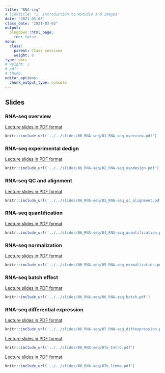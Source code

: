 ```yaml
---
title: "RNA-seq"
# linktitle: "1. Introduction to RStudio and Images"
date: "2021-03-03"
class_date: "2021-03-03"
output:
  blogdown::html_page:
    toc: false
menu:
  class:
    parent: Class sessions
    weight: 8
type: docs
# weight: 1 
# pdf: 
# thumb: 
editor_options: 
  chunk_output_type: console
---
```


## Slides

### RNA-seq overview

<a href="../../slides/06_RNA-seq/01_RNA-seq_overview.pdf" target="_blank">Lecture slides in PDF format</a>

```r
knitr::include_url('../../slides/06_RNA-seq/01_RNA-seq_overview.pdf')
```

### RNA-seq experimental dedign

<a href="../../slides/06_RNA-seq/02_RNA-seq_expdesign.pdf" target="_blank">Lecture slides in PDF format</a>

```r
knitr::include_url('../../slides/06_RNA-seq/02_RNA-seq_expdesign.pdf')
```

### RNA-seq QC and alignment

<a href="../../slides/06_RNA-seq/03_RNA-seq_qc_alignment.pdf" target="_blank">Lecture slides in PDF format</a>

```r
knitr::include_url('../../slides/06_RNA-seq/03_RNA-seq_qc_alignment.pdf')
```

### RNA-seq quantification

<a href="../../slides/06_RNA-seq/04_RNA-seq_quantification.pdf" target="_blank">Lecture slides in PDF format</a>

```r
knitr::include_url('../../slides/06_RNA-seq/04_RNA-seq_quantification.pdf')
```

### RNA-seq normalization

<a href="../../slides/06_RNA-seq/05_RNA-seq_normalization.pdf" target="_blank">Lecture slides in PDF format</a>

```r
knitr::include_url('../../slides/06_RNA-seq/05_RNA-seq_normalization.pdf')
```

### RNA-seq batch effect

<a href="../../slides/06_RNA-seq/06_RNA-seq_batch.pdf" target="_blank">Lecture slides in PDF format</a>

```r
knitr::include_url('../../slides/06_RNA-seq/06_RNA-seq_batch.pdf')
```

### RNA-seq differential expression

<a href="../../slides/06_RNA-seq/07_RNA-seq_diffexpression.pdf" target="_blank">Lecture slides in PDF format</a>

```r
knitr::include_url('../../slides/06_RNA-seq/07_RNA-seq_diffexpression.pdf')
```

<a href="../../slides/06_RNA-seq/07a_Intro.pdf" target="_blank">Lecture slides in PDF format</a>

```r
knitr::include_url('../../slides/06_RNA-seq/07a_Intro.pdf')
```

<a href="../../slides/06_RNA-seq/07b_limma.pdf" target="_blank">Lecture slides in PDF format</a>

```r
knitr::include_url('../../slides/06_RNA-seq/07b_limma.pdf')
```
